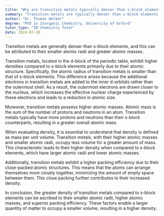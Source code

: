 ```yaml
---
title: "Why are transition metals typically denser than s-block elements?"
summary: "Transition metals are typically denser than s-block elements due to their smaller atomic radii and higher atomic masses."
author: "Dr. Thomas Walker"
degree: "PhD in Inorganic Chemistry, University of Oxford"
tutor_type: "IB Chemistry Tutor"
date: 2024-07-28
---
```


Transition metals are generally denser than s-block elements, and this can be attributed to their smaller atomic radii and greater atomic masses.

Transition metals, located in the d-block of the periodic table, exhibit higher densities compared to s-block elements primarily due to their atomic structure. Specifically, the atomic radius of transition metals is smaller than that of s-block elements. This difference arises because the additional electrons in transition metals are added to the inner d-orbitals rather than the outermost shell. As a result, the outermost electrons are drawn closer to the nucleus, which increases the effective nuclear charge experienced by these electrons and leads to a reduction in atomic size.

Moreover, transition metals possess higher atomic masses. Atomic mass is the sum of the number of protons and neutrons in an atom. Transition metals typically have more protons and neutrons than their s-block counterparts, resulting in a greater overall atomic mass.

When evaluating density, it is essential to understand that density is defined as mass per unit volume. Transition metals, with their higher atomic masses and smaller atomic radii, occupy less volume for a greater amount of mass. This characteristic leads to their higher density when compared to s-block elements, which have larger atomic radii and lower atomic masses.

Additionally, transition metals exhibit a higher packing efficiency due to their close-packed atomic structures. This means that the atoms can arrange themselves more closely together, minimizing the amount of empty space between them. This close packing further contributes to their increased density.

In conclusion, the greater density of transition metals compared to s-block elements can be ascribed to their smaller atomic radii, higher atomic masses, and superior packing efficiency. These factors enable a larger quantity of matter to occupy a smaller volume, resulting in a higher density.
    